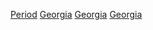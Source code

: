 [[Category:格鲁吉亚历史|Period]]
[[Category:各國各時期歷史|Georgia]]
[[Category:亞洲各時期歷史|Georgia]]
[[Category:依時期劃分的歐洲歷史|Georgia]]